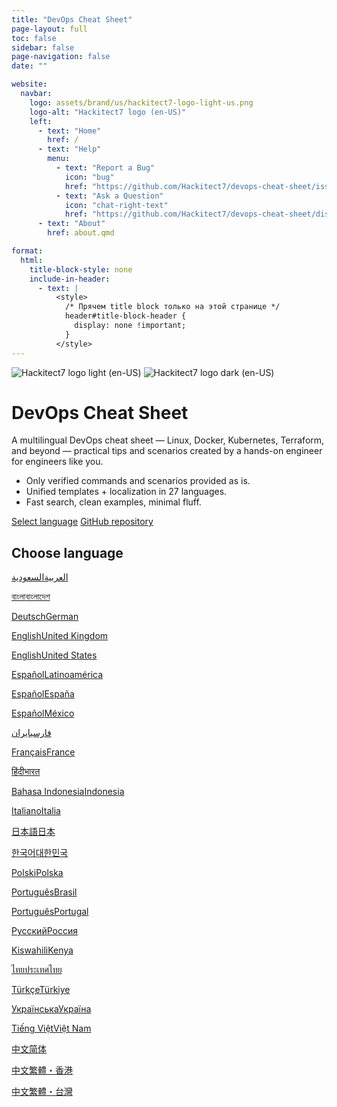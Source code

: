 ---
title: "DevOps Cheat Sheet"
page-layout: full
toc: false
sidebar: false
page-navigation: false
date: ""

website:
  navbar:
    logo: assets/brand/us/hackitect7-logo-light-us.png
    logo-alt: "Hackitect7 logo (en-US)"
    left:
      - text: "Home"
        href: /
      - text: "Help"
        menu:
          - text: "Report a Bug"
            icon: "bug"
            href: "https://github.com/Hackitect7/devops-cheat-sheet/issues"
          - text: "Ask a Question"
            icon: "chat-right-text"
            href: "https://github.com/Hackitect7/devops-cheat-sheet/discussions"
      - text: "About"
        href: about.qmd

format:
  html:
    title-block-style: none
    include-in-header:
      - text: |
          <style>
            /* Прячем title block только на этой странице */
            header#title-block-header {
              display: none !important;
            }
          </style>
---

::: {.page-container}
::: {.hero}
::: {.hero-inner}
![](assets/brand/us/hackitect7-logo-light-us.png){.hero-logo .only-light alt="Hackitect7 logo light (en-US)"}
![](assets/brand/us/hackitect7-logo-dark-us.png){.hero-logo .only-dark alt="Hackitect7 logo dark (en-US)"}

# DevOps Cheat Sheet

A multilingual DevOps cheat sheet — Linux, Docker, Kubernetes, Terraform, and beyond — practical tips and scenarios created by a hands-on engineer for engineers like you.

::: {.hero-bullets}

- Only verified commands and scenarios provided as is.
- Unified templates + localization in 27 languages.
- Fast search, clean examples, minimal fluff.

:::

::: {.hero-cta}
[Select language](#languages){.btn .btn-primary}
[GitHub repository](https://github.com/Hackitect7/devops-cheat-sheet){.btn .btn-ghost}
:::
:::
:::

## Choose language {#languages .section-title}

::: {.languages-grid}

<!-- арабский, Саудовская Аравия — ar-SA -->

[<span class="fi fi-sa"></span> <span class="lang-meta"><span class="lang-name">العربية</span><span class="lang-variant">السعودية</span></span>](/sa/){.lang-card}

<!-- бенгальский, Бангладеш — bn-BD -->

[<span class="fi fi-bd"></span> <span class="lang-meta"><span class="lang-name">বাংলা</span><span class="lang-variant">বাংলাদেশ</span></span>](/bd/){.lang-card}

<!-- немецкий, Германия — de-DE -->

[<span class="fi fi-de"></span> <span class="lang-meta"><span class="lang-name">Deutsch</span><span class="lang-variant">German</span></span>](/de/){.lang-card}

<!-- английский, Великобритания — en-GB -->

[<span class="fi fi-gb"></span> <span class="lang-meta"><span class="lang-name">English</span><span class="lang-variant">United Kingdom</span></span>](/gb/){.lang-card}

<!-- английский, США — en-US -->

[<span class="fi fi-us"></span> <span class="lang-meta"><span class="lang-name">English</span><span class="lang-variant">United States</span></span>](/us/){.lang-card}

<!-- испанский, Латинская Америка (надрегион) — es-419 ; флаг берём мексиканский как «якорь» -->

[<span class="fi fi-mx"></span> <span class="lang-meta"><span class="lang-name">Español</span><span class="lang-variant">Latinoamérica</span></span>](/la/){.lang-card}

<!-- испанский, Испания — es-ES -->

[<span class="fi fi-es"></span> <span class="lang-meta"><span class="lang-name">Español</span><span class="lang-variant">España</span></span>](/es/){.lang-card}

<!-- испанский, Мексика — es-MX -->

[<span class="fi fi-mx"></span> <span class="lang-meta"><span class="lang-name">Español</span><span class="lang-variant">México</span></span>](/mx/){.lang-card}

<!-- персидский (фарси), Иран — fa-IR -->

[<span class="fi fi-ir"></span> <span class="lang-meta"><span class="lang-name">فارسی</span><span class="lang-variant">ایران</span></span>](/ir/){.lang-card}

<!-- французский, Франция — fr-FR -->

[<span class="fi fi-fr"></span> <span class="lang-meta"><span class="lang-name">Français</span><span class="lang-variant">France</span></span>](/fr/){.lang-card}

<!-- хинди, Индия — hi-IN -->

[<span class="fi fi-in"></span> <span class="lang-meta"><span class="lang-name">हिंदी</span><span class="lang-variant">भारत</span></span>](/in/){.lang-card}

<!-- индонезийский, Индонезия — id-ID -->

[<span class="fi fi-id"></span> <span class="lang-meta"><span class="lang-name">Bahasa Indonesia</span><span class="lang-variant">Indonesia</span></span>](/id/){.lang-card}

<!-- итальянский, Италия — it-IT -->

[<span class="fi fi-it"></span> <span class="lang-meta"><span class="lang-name">Italiano</span><span class="lang-variant">Italia</span></span>](/it/){.lang-card}

<!-- японский, Япония — ja-JP -->

[<span class="fi fi-jp"></span> <span class="lang-meta"><span class="lang-name">日本語</span><span class="lang-variant">日本</span></span>](/jp/){.lang-card}

<!-- корейский, Республика Корея — ko-KR -->

[<span class="fi fi-kr"></span> <span class="lang-meta"><span class="lang-name">한국어</span><span class="lang-variant">대한민국</span></span>](/kr/){.lang-card}

<!-- польский, Польша — pl-PL -->

[<span class="fi fi-pl"></span> <span class="lang-meta"><span class="lang-name">Polski</span><span class="lang-variant">Polska</span></span>](/pl/){.lang-card}

<!-- португальский, Бразилия — pt-BR -->

[<span class="fi fi-br"></span> <span class="lang-meta"><span class="lang-name">Português</span><span class="lang-variant">Brasil</span></span>](/br/){.lang-card}

<!-- португальский, Португалия — pt-PT -->

[<span class="fi fi-pt"></span> <span class="lang-meta"><span class="lang-name">Português</span><span class="lang-variant">Portugal</span></span>](/pt/){.lang-card}

<!-- русский, Россия — ru-RU -->

[<span class="fi fi-ru"></span> <span class="lang-meta"><span class="lang-name">Русский</span><span class="lang-variant">Россия</span></span>](/ru/){.lang-card}

<!-- суахили, Восточная Африка (Кения, Танзания и др.) — sw-KE -->

[<span class="fi fi-ke"></span> <span class="lang-meta"><span class="lang-name">Kiswahili</span><span class="lang-variant">Kenya</span></span>](/ke/){.lang-card}

<!-- тайский, Таиланд — th-TH -->

[<span class="fi fi-th"></span> <span class="lang-meta"><span class="lang-name">ไทย</span><span class="lang-variant">ประเทศไทย</span></span>](/th/){.lang-card}

<!-- турецкий, Турция — tr-TR -->

[<span class="fi fi-tr"></span> <span class="lang-meta"><span class="lang-name">Türkçe</span><span class="lang-variant">Türkiye</span></span>](/tr/){.lang-card}

<!-- украинский, Украина — uk-UA -->

[<span class="fi fi-ua"></span> <span class="lang-meta"><span class="lang-name">Українська</span><span class="lang-variant">Україна</span></span>](/ua/){.lang-card}

<!-- вьетнамский, Вьетнам — vi-VN -->

[<span class="fi fi-vn"></span> <span class="lang-meta"><span class="lang-name">Tiếng Việt</span><span class="lang-variant">Việt Nam</span></span>](/vn/){.lang-card}

<!-- китайский упрощённый, Китай — zh-CN -->

[<span class="fi fi-cn"></span> <span class="lang-meta"><span class="lang-name">中文</span><span class="lang-variant">简体</span></span>](/cn/){.lang-card}

<!-- китайский традиционный, Гонконг — zh-HK -->

[<span class="fi fi-hk"></span> <span class="lang-meta"><span class="lang-name">中文</span><span class="lang-variant">繁體・香港</span></span>](/hk/){.lang-card}

<!-- китайский традиционный, Тайвань — zh-TW -->

[<span class="fi fi-tw"></span> <span class="lang-meta"><span class="lang-name">中文</span><span class="lang-variant">繁體・台灣</span></span>](/tw/){.lang-card}
:::
:::
